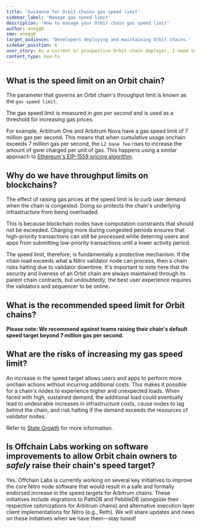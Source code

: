 ```yaml
---
title: 'Guidance for Orbit chains gas speed limit'
sidebar_label: 'Manage gas speed limit'
description: 'How to manage your Orbit chain gas speed limit'
author: anegg0
sme: anegg0
target_audience: 'Developers deploying and maintaining Orbit chains.'
sidebar_position: 6
user_story: As a current or prospective Orbit chain deployer, I need to understand how to manage my gas speed limit.
content_type: how-to
---
```


## What is the speed limit on an Orbit chain?

The parameter that governs an Orbit chain's throughput limit is known as the `gas speed limit`.

The gas speed limit is measured in _gas per second_ and is used as a threshold for increasing gas prices.

For example, Arbitrum One and Arbitrum Nova have a gas speed limit of 7 million gas per second. This means that when cumulative usage onchain exceeds 7 million gas per second, the `L2 base fee` rises to increase the amount of gwei charged per unit of gas. This happens using a similar approach to [Ethereum's EIP-1559 pricing algorithm](https://github.com/ethereum/EIPs/blob/master/EIPS/eip-1559.md).

## Why do we have throughput limits on blockchains?

The effect of raising gas prices at the speed limit is to curb user demand when the chain is congested. Doing so protects the chain's underlying infrastructure from being overloaded.

This is because blockchain nodes have computation constraints that should not be exceeded. Charging more during congested periods ensures that high-priority transactions can still be processed while deterring users and apps from submitting low-priority transactions until a lower activity period.

The speed limit, therefore, is fundamentally a protective mechanism. If the chain load exceeds what a Nitro validator node can process, then a chain risks halting due to validator downtime. It's important to note here that the security and liveness of an Orbit chain are always maintained through its parent chain contracts, but undoubtedly, the best user experience requires the validators and sequencer to be online.

## What is the recommended speed limit for Orbit chains?

**Please note: We recommend against teams raising their chain's default speed target beyond 7 million gas per second.**

## What are the risks of increasing my gas speed limit?

An increase in the speed target allows users and apps to perform more onchain actions without incurring additional costs. This makes it possible for a chain's nodes to experience higher and unexpected loads. When faced with high, sustained demand, the additional load could eventually lead to undesirable increases in infrastructure costs, cause nodes to lag behind the chain, and risk halting if the demand exceeds the resources of validator nodes.

Refer to [State Growth](/launch-orbit-chain/04-maintain-your-chain/04-guidance/04-state-size-limit.mdx) for more information.

## Is Offchain Labs working on software improvements to allow Orbit chain owners to _safely_ raise their chain's speed target?

Yes. Offchain Labs is currently working on several key initiatives to improve the core Nitro node software that would result in a safe and formally endorsed increase in the speed targets for Arbitrum chains.
These initiatives include migrations to PathDB and PebbleDB (alongside their respective optimizations for Arbitrum chains) and alternative execution layer client implementations for Nitro (e.g., Reth). We will share updates and news on these initiatives when we have them––stay tuned!
